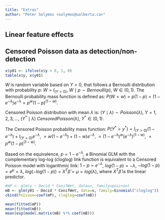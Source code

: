 ```yaml
---
title: "Extras"
author: "Peter Solymos <solymos@ualberta.ca>"
---
```


## Linear feature effects

## Censored Poisson data as detection/non-detection

```r
x$y01 <- ifelse(x$y > 0, 1, 0)
table(x$y, x$y01)
```

$W$ is random variable based on $Y > 0$, that follows a Bernoulli distribution with probability $p$: $W=I_{(Y>0)}$, $W \mid p \sim Bernoulli(p)$, $W \in (0,1)$. 
The Bernoulli probability mass function is defined as:
$P(W=w) = p(1-p)=(1-e^{-\lambda} ) e^{-\lambda} = p^w (1-p)^{(1-w)}$.

Censored Poisson distribution with mean $\lambda$ is: $(Y \mid \lambda) \sim  Poisson(\lambda)$, $Y=1,2,3,\ldots$, $(Y^* \mid \lambda) ~ CensoredPoisson(\lambda)$, $Y^* \in (0,1)$.

The Censored Poisson probability mass function: $P(Y^*=y^*)=I_{(Y>0)} (1-e^{-\lambda} )+I_{(Y=0)} e^{-\lambda}$, $= w (1-e^{-\lambda})+(1-w) e^{-\lambda}$, $= (1-e^{-\lambda} )^w (e^{-\lambda})^{(1-w)}$, $= p^w (1-p)^{(1-w)}$.

Based on the equivalence, $p=1-e^{-\lambda}$, a Binomial GLM with the complementary log-log (cloglog) link function is equivalent to a Censored Poisson model with logarithmic link:
$1-p=e^{-\lambda}$, $log(1-p)={-\lambda}$, $-log(1-p)=e^\mu=\lambda$, $log(-log(1-p))=X^T\hat{\beta}=\mu=log(\lambda)$, where $X^T\hat{\beta}$ is the linear predictor.

```r
#mP <- glm(y ~ Decid * ConifWet, data=x, family=poisson)
mB <- glm(y01 ~ Decid * ConifWet, data=x, family=binomial("cloglog"))
cbind(Poisson=coef(mP), cloglog=coef(mB))

mean(fitted(mP))
mean(fitted(mB))
mean(exp(model.matrix(mB) %*% coef(mB)))
```

